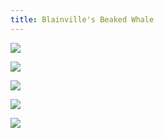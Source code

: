 ```yaml
---
title: Blainville's Beaked Whale
---
```


![](images/059/059_01.PNG){fig-align="left"}

![](images/059/059_02.PNG){fig-align="left"}

![](images/059/059_03.PNG){fig-align="left"}

![](images/059/059_04.PNG){fig-align="left"}

![](images/059/059_05.PNG){fig-align="left"}
